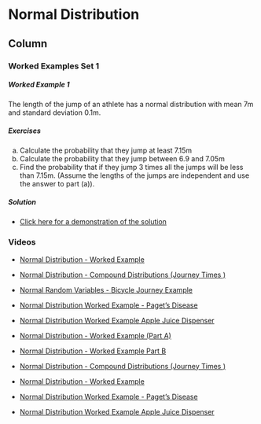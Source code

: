 Normal Distribution {data-navmenu="Continuous Distributions"}
===========================================================

Column {.tabset}
-----------------------------------

### Worked Examples Set 1

<h5>Worked Example 1</h5>
The length of the jump of an athlete has a normal distribution with mean 7m and standard deviation 0.1m. 


<h5> Exercises </h5> 
a. 	Calculate the probability that they jump  at least 7.15m
b. 	Calculate the probability that they jump  between 6.9 and 7.05m
c.	Find the probability that if they jump  3 times all the jumps will be less than 7.15m. (Assume the lengths of the jumps are independent and use the answer to part (a)).  
	

<h5> Solution</h5> 

* <a href="https://youtu.be/cxEIEYs9xsk"> Click here for a demonstration of the solution</a> 

### Videos

* <a href = "https://youtu.be/Bq-ivONs-30/"> Normal Distribution - Worked Example</a>
* <a href = "https://youtu.be/jGzLUVFUgQ4/"> Normal Distribution - Compound Distributions (Journey Times )</a>
* <a href = "https://youtu.be/_Ob48DhL4Yo/"> Normal Random Variables - Bicycle Journey Example </a>
* <a href = "https://youtu.be/bF5iPYfHn1c/"> Normal Distribution Worked Example - Paget's Disease </a>
* <a href = "https://youtu.be/x0sPyyWAUTU/"> Normal Distribution Worked Example Apple Juice Dispenser<a>



* <a href="https://youtu.be/bIh0bdymY78/">	Normal Distribution  - Worked Example (Part A)	</a>	
* <a href="https://youtu.be/YidXgNUxSw4/">	Normal Distribution  - Worked Example Part B	</a>	
* <a href="https://youtu.be/jGzLUVFUgQ4/">	Normal Distribution - Compound Distributions (Journey Times )	</a>	
* <a href="https://youtu.be/Bq-ivONs-30/">	Normal Distribution - Worked Example	</a>	
* <a href="https://youtu.be/bF5iPYfHn1c/">	Normal Distribution Worked Example - Paget's Disease	</a>	
* <a href="https://youtu.be/x0sPyyWAUTU/">	Normal Distribution Worked Example Apple Juice Dispenser	</a>	
